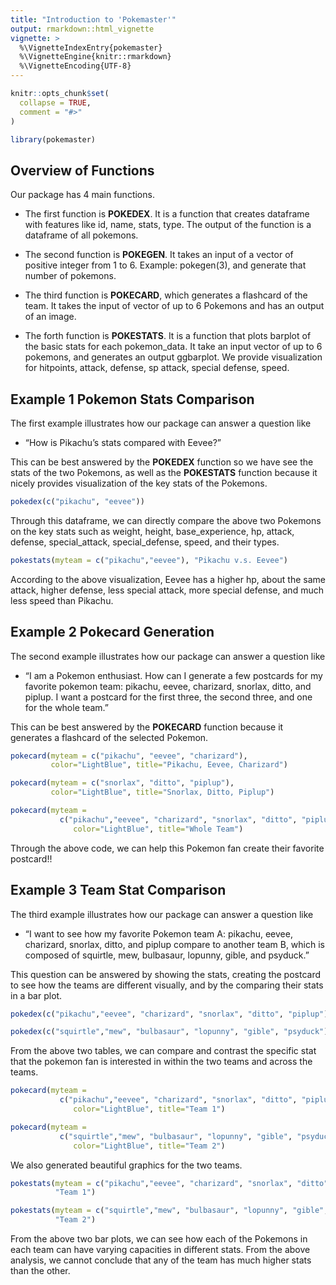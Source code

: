 ```yaml
---
title: "Introduction to 'Pokemaster'"
output: rmarkdown::html_vignette
vignette: >
  %\VignetteIndexEntry{pokemaster}
  %\VignetteEngine{knitr::rmarkdown}
  %\VignetteEncoding{UTF-8}
---
```


```r
knitr::opts_chunk$set(
  collapse = TRUE,
  comment = "#>"
)
```

```r
library(pokemaster)
```


## Overview of Functions

Our package has 4 main functions. 

- The first function is **POKEDEX**. It is a function that creates dataframe with features like id, name, stats, type. The output of the function is a dataframe of all pokemons.

- The second function is **POKEGEN**. It takes an input of a vector of positive integer from 1 to 6. Example:  pokegen(3), and generate that number of pokemons. 

- The third function is **POKECARD**, which generates a flashcard of the team. It takes the input of vector of up to 6 Pokemons and has an output of an image. 

- The forth function is **POKESTATS**. It is a function that plots barplot of the basic stats for each pokemon_data. It take an input vector of up to 6 pokemons, and generates an output ggbarplot. We provide visualization for hitpoints, attack, defense, sp attack, special defense, speed.

## Example 1 Pokemon Stats Comparison

The first example illustrates how our package can answer a question like 

- "How is Pikachu's stats compared with Eevee?"

This can be best answered by the **POKEDEX** function so we have see the stats of the two Pokemons, as well as the **POKESTATS** function because it nicely provides visualization of the key stats of the Pokemons.

```r
pokedex(c("pikachu", "eevee"))
```

Through this dataframe, we can directly compare the above two Pokemons on the key stats such as weight, height, base_experience, hp, attack, defense, special_attack, special_defense, speed, and their types.

```r
pokestats(myteam = c("pikachu","eevee"), "Pikachu v.s. Eevee")
```

According to the above visualization, Eevee has a higher hp, about the same attack, higher defense, less special attack, more special defense, and much less speed than Pikachu. 

## Example 2 Pokecard Generation

The second example illustrates how our package can answer a question like 

- "I am a Pokemon enthusiast. How can I generate a few postcards for my favorite pokemon team: pikachu, eevee, charizard, snorlax, ditto, and piplup. I want a postcard for the first three, the second three, and one for the whole team."

This can be best answered by the **POKECARD** function because it generates a flashcard of the selected Pokemon. 

```r
pokecard(myteam = c("pikachu", "eevee", "charizard"), 
         color="LightBlue", title="Pikachu, Eevee, Charizard")
```
```r
pokecard(myteam = c("snorlax", "ditto", "piplup"), 
         color="LightBlue", title="Snorlax, Ditto, Piplup")
```

```r
pokecard(myteam = 
           c("pikachu","eevee", "charizard", "snorlax", "ditto", "piplup"), 
              color="LightBlue", title="Whole Team")
```

Through the above code, we can help this Pokemon fan create their favorite postcard!!

## Example 3 Team Stat Comparison

The third example illustrates how our package can answer a question like 

- "I want to see how my favorite Pokemon team A: pikachu, eevee, charizard, snorlax, ditto, and piplup compare to another team B, which is composed of squirtle, mew, bulbasaur, lopunny, gible, and psyduck."

This question can be answered by showing the stats, creating the postcard to see how the teams are different visually, and by the comparing their stats in a bar plot.

```r
pokedex(c("pikachu","eevee", "charizard", "snorlax", "ditto", "piplup"))
```

```r
pokedex(c("squirtle","mew", "bulbasaur", "lopunny", "gible", "psyduck"))
```

From the above two tables, we can compare and contrast the specific stat that the pokemon fan is interested in within the two teams and across the teams.

```r
pokecard(myteam = 
           c("pikachu","eevee", "charizard", "snorlax", "ditto", "piplup"), 
              color="LightBlue", title="Team 1")
```
```r
pokecard(myteam = 
           c("squirtle","mew", "bulbasaur", "lopunny", "gible", "psyduck"), 
              color="LightBlue", title="Team 2")
```

We also generated beautiful graphics for the two teams.

```r
pokestats(myteam = c("pikachu","eevee", "charizard", "snorlax", "ditto", "piplup"),
          "Team 1")
```

```r
pokestats(myteam = c("squirtle","mew", "bulbasaur", "lopunny", "gible", "psyduck"),
          "Team 2")
```

From the above two bar plots, we can see how each of the Pokemons in each team can have varying capacities in different stats. From the above analysis, we cannot conclude that any of the team has much higher stats than the other. 

